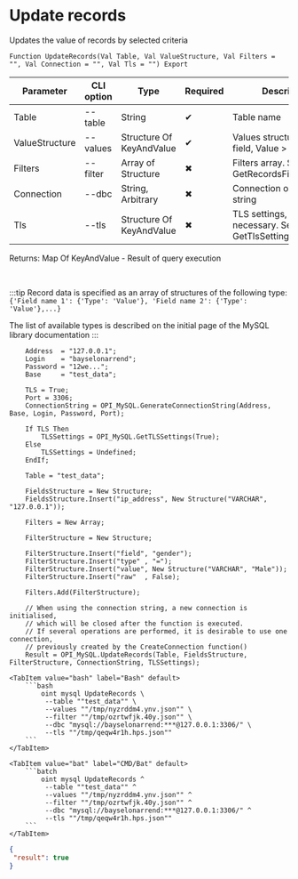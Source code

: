 ﻿---
sidebar_position: 12
description: Update records and other functions to work with MySQL in the Open Integration Package, a free open-source integration library for 1C:Enterprise 8, OneScript and CLI
keywords: [1C, 1С, 1С:Enterprise, 1С:Enterprise 8.3, API, Integration, Services, Exchange, OneScript, CLI, MySQL]
---


# Update records
 Updates the value of records by selected criteria



`Function UpdateRecords(Val Table, Val ValueStructure, Val Filters = "", Val Connection = "", Val Tls = "") Export`

  | Parameter | CLI option | Type | Required | Description |
  |-|-|-|-|-|
  | Table | --table | String | &#x2714; | Table name |
  | ValueStructure | --values | Structure Of KeyAndValue | &#x2714; | Values structure: Key > field, Value > field value |
  | Filters | --filter | Array of Structure | &#x2716; | Filters array. See GetRecordsFilterStrucutre |
  | Connection | --dbc | String, Arbitrary | &#x2716; | Connection or connection string |
  | Tls | --tls | Structure Of KeyAndValue | &#x2716; | TLS settings, if necessary. See GetTlsSettings |

  
  Returns:  Map Of KeyAndValue - Result of query execution

<br/>

:::tip
Record data is specified as an array of structures of the following type:<br/>`{'Field name 1': {'Type': 'Value'}, 'Field name 2': {'Type': 'Value'},...}`

The list of available types is described on the initial page of the MySQL library documentation
:::
<br/>



```bsl title="1C:Enterprise/OneScript code example"
    Address  = "127.0.0.1";
    Login    = "bayselonarrend";
    Password = "12we...";
    Base     = "test_data";

    TLS = True;
    Port = 3306;
    ConnectionString = OPI_MySQL.GenerateConnectionString(Address, Base, Login, Password, Port);

    If TLS Then
        TLSSettings = OPI_MySQL.GetTLSSettings(True);
    Else
        TLSSettings = Undefined;
    EndIf;

    Table = "test_data";

    FieldsStructure = New Structure;
    FieldsStructure.Insert("ip_address", New Structure("VARCHAR", "127.0.0.1"));

    Filters = New Array;

    FilterStructure = New Structure;

    FilterStructure.Insert("field", "gender");
    FilterStructure.Insert("type" , "=");
    FilterStructure.Insert("value", New Structure("VARCHAR", "Male"));
    FilterStructure.Insert("raw"  , False);

    Filters.Add(FilterStructure);

    // When using the connection string, a new connection is initialised,
    // which will be closed after the function is executed.
    // If several operations are performed, it is desirable to use one connection,
    // previously created by the CreateConnection function()
    Result = OPI_MySQL.UpdateRecords(Table, FieldsStructure, FilterStructure, ConnectionString, TLSSettings);
```
 

 <Tabs>
  
    <TabItem value="bash" label="Bash" default>
        ```bash
            oint mysql UpdateRecords \
             --table ""test_data"" \
             --values ""/tmp/nyzrddm4.ynv.json"" \
             --filter ""/tmp/ozrtwfjk.40y.json"" \
             --dbc "mysql://bayselonarrend:***@127.0.0.1:3306/" \
             --tls ""/tmp/qeqw4r1h.hps.json""
        ```
    </TabItem>
  
    <TabItem value="bat" label="CMD/Bat" default>
        ```batch
            oint mysql UpdateRecords ^
             --table ""test_data"" ^
             --values ""/tmp/nyzrddm4.ynv.json"" ^
             --filter ""/tmp/ozrtwfjk.40y.json"" ^
             --dbc "mysql://bayselonarrend:***@127.0.0.1:3306/" ^
             --tls ""/tmp/qeqw4r1h.hps.json""
        ```
    </TabItem>
</Tabs>


```json title="Result"
{
 "result": true
}
```
